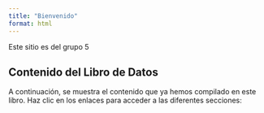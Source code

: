 ```yaml
---
title: "Bienvenido"
format: html
---
```



Este sitio es del grupo 5



## Contenido del Libro de Datos

A continuación, se muestra el contenido que ya hemos compilado en este libro. Haz clic en los enlaces para acceder a las diferentes secciones:


 